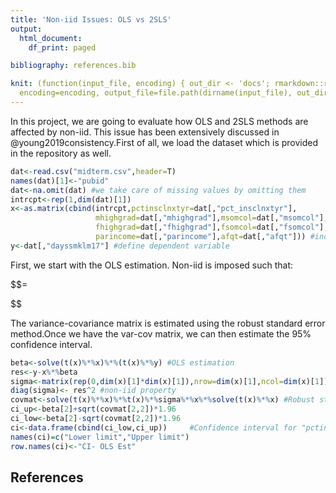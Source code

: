 ```yaml
---
title: 'Non-iid Issues: OLS vs 2SLS'
output:
  html_document:
    df_print: paged

bibliography: references.bib

knit: (function(input_file, encoding) { out_dir <- 'docs'; rmarkdown::render(input_file,
  encoding=encoding, output_file=file.path(dirname(input_file), out_dir, 'index.html'))})
---
```


In this project, we are going to evaluate how OLS and 2SLS methods are affected by non-iid. This issue has been extensively discussed in @young2019consistency.First of all, we load the dataset which is provided in the repository as well. 

```r
dat<-read.csv("midterm.csv",header=T)
names(dat)[1]<-"pubid"
dat<-na.omit(dat) #we take care of missing values by omitting them 
intrcpt<-rep(1,dim(dat)[1])
x<-as.matrix(cbind(intrcpt,pctinsclnxtyr=dat[,"pct_insclnxtyr"],
                   mhighgrad=dat[,"mhighgrad"],msomcol=dat[,"msomcol"],
                   fhighgrad=dat[,"fhighgrad"],fsomcol=dat[,"fsomcol"],
                   parincome=dat[,"parincome"],afqt=dat[,"afqt"])) #indep. var. matrix
y<-dat[,"dayssmklm17"] #define dependent variable
```
First, we start with the OLS estimation. Non-iid is imposed such that:

$$\Sigma = \begin{bmatrix} \sigma_{1}^{2} & 0 & 0 & \ldots & 0\\
0  & \sigma_{2}^{2} & 0 & \ldots & 0\\

\vdots & \vdots & \vdots & \ddots & 0\\

0  & 0 & 0 & \ldots & \sigma_{n}^{2}
\end{bmatrix}$$

The variance-covariance matrix is estimated using the robust standard error method.Once we have the var-cov matrix, we can then estimate the 95% confidence interval. 

```r
beta<-solve(t(x)%*%x)%*%(t(x)%*%y) #OLS estimation
res<-y-x%*%beta
sigma<-matrix(rep(0,dim(x)[1]*dim(x)[1]),nrow=dim(x)[1],ncol=dim(x)[1]) 
diag(sigma)<- res^2 #non-iid property
covmat<-solve(t(x)%*%x)%*%t(x)%*%sigma%*%x%*%solve(t(x)%*%x) #Robust standard error estimation 
ci_up<-beta[2]+sqrt(covmat[2,2])*1.96
ci_low<-beta[2]-sqrt(covmat[2,2])*1.96
ci<-data.frame(cbind(ci_low,ci_up))     #Confidence interval for "pctinsclnxtyr"
names(ci)=c("Lower limit","Upper limit")
row.names(ci)<-"CI- OLS Est"
```


## References
